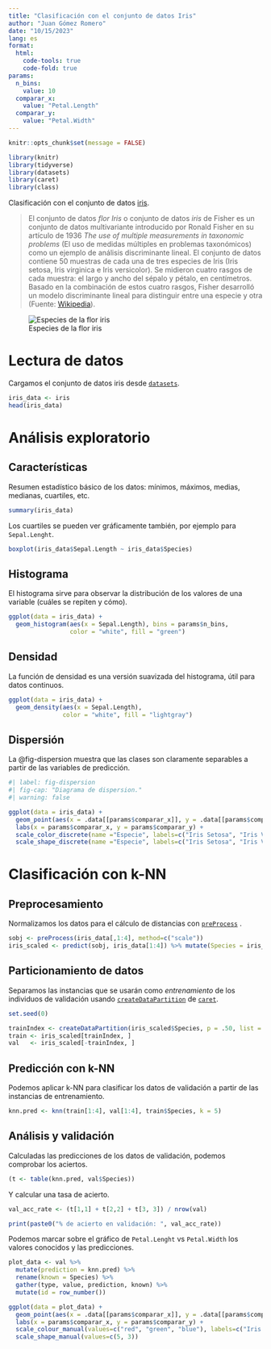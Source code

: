 ```yaml
---
title: "Clasificación con el conjunto de datos Iris"
author: "Juan Gómez Romero"
date: "10/15/2023"
lang: es
format:
  html:
    code-tools: true
    code-fold: true
params:
  n_bins:
    value: 10
  comparar_x:
    value: "Petal.Length"
  comparar_y:
    value: "Petal.Width"
---
```


```r
knitr::opts_chunk$set(message = FALSE)

library(knitr)
library(tidyverse)
library(datasets)
library(caret)
library(class)
```

Clasificación con el conjunto de datos [iris](https://www.rdocumentation.org/packages/datasets/versions/3.6.2/topics/iris).

> El conjunto de datos *flor Iris* o conjunto de datos *iris* de Fisher es un conjunto de datos multivariante introducido por Ronald Fisher en su artículo de 1936 *The use of multiple measurements in taxonomic problems* (El uso de medidas múltiples en problemas taxonómicos) como un ejemplo de análisis discriminante lineal. El conjunto de datos contiene 50 muestras de cada una de tres especies de Iris (Iris setosa, Iris virginica e Iris versicolor). Se midieron cuatro rasgos de cada muestra: el largo y ancho del sépalo y pétalo, en centímetros. Basado en la combinación de estos cuatro rasgos, Fisher desarrolló un modelo discriminante lineal para distinguir entre una especie y otra (Fuente: [Wikipedia](https://es.wikipedia.org/wiki/Conjunto_de_datos_flor_iris)).

![Especies de la flor iris](iris.png)

# Lectura de datos

Cargamos el conjunto de datos iris desde [`datasets`](https://rdocumentation.org/packages/datasets/versions/3.6.2).

```r
iris_data <- iris
head(iris_data)
```

# Análisis exploratorio

## Características

Resumen estadístico básico de los datos: mínimos, máximos, medias, medianas, cuartiles, etc.

```r
summary(iris_data)
```

Los cuartiles se pueden ver gráficamente también, por ejemplo para `Sepal.Lenght`.

```r
boxplot(iris_data$Sepal.Length ~ iris_data$Species)
```

## Histograma

El histograma sirve para observar la distribución de los valores de una variable (cuáles se repiten y cómo).

```r
ggplot(data = iris_data) + 
  geom_histogram(aes(x = Sepal.Length), bins = params$n_bins, 
                 color = "white", fill = "green")
```

## Densidad

La función de densidad es una versión suavizada del histograma, útil para datos continuos. 

```r
ggplot(data = iris_data) + 
  geom_density(aes(x = Sepal.Length),
               color = "white", fill = "lightgray")
```

## Dispersión

La @fig-dispersion muestra que las clases son claramente separables a partir de las variables de predicción.

```r
#| label: fig-dispersion
#| fig-cap: "Diagrama de dispersion."
#| warning: false

ggplot(data = iris_data) + 
  geom_point(aes(x = .data[[params$comparar_x]], y = .data[[params$comparar_y]], color = Species, shape = Species))  +
  labs(x = params$comparar_x, y = params$comparar_y) +  
  scale_color_discrete(name ="Especie", labels=c("Iris Setosa", "Iris Versicolor", "Iris Virginica")) +
  scale_shape_discrete(name ="Especie", labels=c("Iris Setosa", "Iris Versicolor", "Iris Virginica"))
```

# Clasificación con k-NN

## Preprocesamiento

Normalizamos los datos para el cálculo de distancias con [`preProcess`](https://rdrr.io/rforge/caret/man/preProcess.html) .

```r
sobj <- preProcess(iris_data[,1:4], method=c("scale"))
iris_scaled <- predict(sobj, iris_data[1:4]) %>% mutate(Species = iris_data$Species)
```

## Particionamiento de datos

Separamos las instancias que se usarán como *entrenamiento* de los individuos de validación usando [`createDataPartition`](https://rdrr.io/rforge/caret/man/createDataPartition.html) de [`caret`](http://topepo.github.io/caret/).

```r
set.seed(0)

trainIndex <- createDataPartition(iris_scaled$Species, p = .50, list = FALSE)
train <- iris_scaled[trainIndex, ] 
val   <- iris_scaled[-trainIndex, ]
```

## Predicción con k-NN

Podemos aplicar k-NN para clasificar los datos de validación a partir de las instancias de entrenamiento.

```r
knn.pred <- knn(train[1:4], val[1:4], train$Species, k = 5)
```

## Análisis y validación

Calculadas las predicciones de los datos de validación, podemos comprobar los aciertos.

```r
(t <- table(knn.pred, val$Species))
```

Y calcular una tasa de acierto.

```r
val_acc_rate <- (t[1,1] + t[2,2] + t[3, 3]) / nrow(val)

print(paste0("% de acierto en validación: ", val_acc_rate))
```

Podemos marcar sobre el gráfico de `Petal.Lenght` vs `Petal.Width` los valores conocidos y las predicciones.

```r
plot_data <- val %>% 
  mutate(prediction = knn.pred) %>%
  rename(known = Species) %>%
  gather(type, value, prediction, known) %>%
  mutate(id = row_number())

ggplot(data = plot_data) + 
  geom_point(aes(x = .data[[params$comparar_x]], y = .data[[params$comparar_y]], shape = type, color = value))  +
  labs(x = params$comparar_x, y = params$comparar_y) +
  scale_colour_manual(values=c("red", "green", "blue"), labels=c("Iris Setosa", "Iris Versicolor", "Iris Virginica")) + 
  scale_shape_manual(values=c(5, 3))
```

